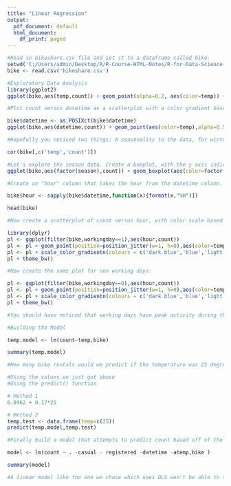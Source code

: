 ---
title: "Linear Regression"
output:
  pdf_document: default
  html_document:
    df_print: paged
---



```{r}
#Read in bikeshare.csv file and set it to a dataframe called bike.
setwd('C:/Users/admin/Desktop/R/R-Course-HTML-Notes/R-for-Data-Science-and-Machine-Learning/Training Exercises/Machine Learning Projects/CSV files for ML Projects')
bike <- read.csv('bikeshare.csv')

```

```{r}
#Exploratory Data Analysis
library(ggplot2)
ggplot(bike,aes(temp,count)) + geom_point(alpha=0.2, aes(color=temp)) + theme_bw()
```

```{r}
#Plot count versus datetime as a scatterplot with a color gradient based on temperature. You'll need to convert the datetime column into POSIXct before plotting.

bike$datetime <- as.POSIXct(bike$datetime)
ggplot(bike,aes(datetime,count)) + geom_point(aes(color=temp),alpha=0.5)  + scale_color_continuous(low='#55D8CE',high='#FF6E2E') +theme_bw()
```

```{r}
#Hopefully you noticed two things: A seasonality to the data, for winter and summer. Also that bike rental counts are increasing in general. This may present a problem with using a linear regression model if the data is non-linear.

cor(bike[,c('temp','count')])
```

```{r}
#Let's explore the season data. Create a boxplot, with the y axis indicating count and the x axis begin a box for each season.
ggplot(bike,aes(factor(season),count)) + geom_boxplot(aes(color=factor(season))) +theme_bw()
```

```{r}
#Create an "hour" column that takes the hour from the datetime column. You'll probably need to apply some function to the entire datetime column and reassign it.

bike$hour <- sapply(bike$datetime,function(x){format(x,"%H")})

head(bike)
```

```{r}
#Now create a scatterplot of count versus hour, with color scale based on temp. Only use bike data where workingday==1

library(dplyr)
pl <- ggplot(filter(bike,workingday==1),aes(hour,count)) 
pl <- pl + geom_point(position=position_jitter(w=1, h=0),aes(color=temp),alpha=0.5)
pl <- pl + scale_color_gradientn(colours = c('dark blue','blue','light blue','light green','yellow','orange','red'))
pl + theme_bw()
```

```{r}
#Now create the same plot for non working days:

pl <- ggplot(filter(bike,workingday==0),aes(hour,count)) 
pl <- pl + geom_point(position=position_jitter(w=1, h=0),aes(color=temp),alpha=0.8)
pl <- pl + scale_color_gradientn(colours = c('dark blue','blue','light blue','light green','yellow','orange','red'))
pl + theme_bw()

```

```{r}
#You should have noticed that working days have peak activity during the morning (~8am) and right after work gets out (~5pm), with some lunchtime activity. While the non-work days have a steady rise and fall for the afternoon

#Building the Model

temp.model <- lm(count~temp,bike)

summary(temp.model)
```

```{r}
#How many bike rentals would we predict if the temperature was 25 degrees Celsius? Calculate this two ways:

#Using the values we just got above
#Using the predict() function

# Method 1
6.0462 + 9.17*25
```

```{r}
# Method 2
temp.test <- data.frame(temp=c(25))
predict(temp.model,temp.test)
```

```{r}
#Finally build a model that attempts to predict count based off of the following features.

model <- lm(count ~ . -casual - registered -datetime -atemp,bike )

summary(model)
```

```{r}
#A linear model like the one we chose which uses OLS won't be able to take into account seasonality of our data, and will get thrown off by the growth in our dataset, accidentally attributing it towards the winter season, instead of realizing its just overall demand growing! Later on, we'll see if other models may be a better fit for this sort of data
```

